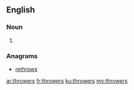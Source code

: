 ==English==

===Noun===
{{head|en|plural}}

# {{plural of|thrower|lang=en}}

===Anagrams===
* [[rethrows#English|rethrows]]

[[ar:throwers]]
[[fr:throwers]]
[[ku:throwers]]
[[my:throwers]]